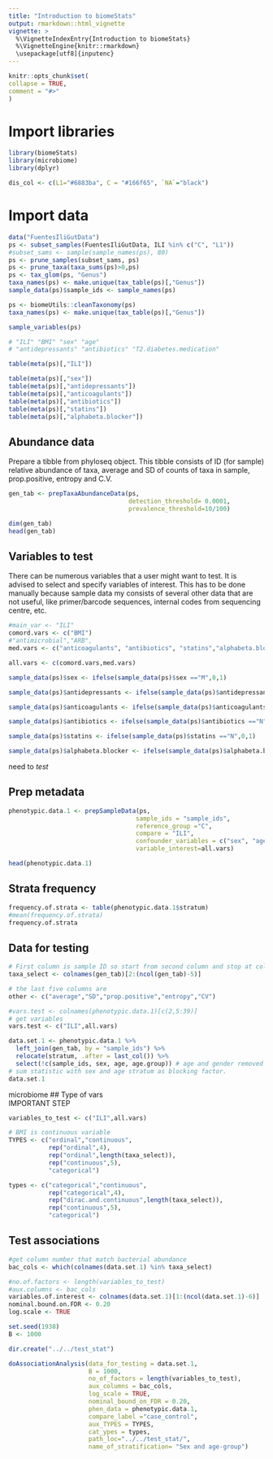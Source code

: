 ```yaml
---
title: "Introduction to biomeStats"
output: rmarkdown::html_vignette
vignette: >
  %\VignetteIndexEntry{Introduction to biomeStats}
  %\VignetteEngine{knitr::rmarkdown}
  \usepackage[utf8]{inputenc}
---
```

  
```r
knitr::opts_chunk$set(
collapse = TRUE,
comment = "#>"
)
```

# Import libraries  

```r
library(biomeStats)
library(microbiome)
library(dplyr)
```


```r
dis_col <- c(L1="#6883ba", C = "#166f65", `NA`="black") 
```

# Import data  
```r
data("FuentesIliGutData")
ps <- subset_samples(FuentesIliGutData, ILI %in% c("C", "L1"))
#subset_sams <- sample(sample_names(ps), 80)
ps <- prune_samples(subset_sams, ps)
ps <- prune_taxa(taxa_sums(ps)>0,ps)
ps <- tax_glom(ps, "Genus")
taxa_names(ps) <- make.unique(tax_table(ps)[,"Genus"])
sample_data(ps)$sample_ids <- sample_names(ps)
```

```r

ps <- biomeUtils::cleanTaxonomy(ps)
taxa_names(ps) <- make.unique(tax_table(ps)[,"Genus"])

```


```r
sample_variables(ps)

# "ILI" "BMI" "sex" "age"
# "antidepressants" "antibiotics" "T2.diabetes.medication"
```


```r
table(meta(ps)[,"ILI"])
```

```r
table(meta(ps)[,"sex"])
table(meta(ps)[,"antidepressants"])
table(meta(ps)[,"anticoagulants"])
table(meta(ps)[,"antibiotics"])
table(meta(ps)[,"statins"])
table(meta(ps)[,"alphabeta.blocker"])

```

## Abundance data  

Prepare a tibble from phyloseq object. This tibble consists of ID (for sample) relative abundance of taxa, average and SD of counts of taxa in sample, prop.positive, entropy and C.V.                      

```r

gen_tab <- prepTaxaAbundanceData(ps, 
                                 detection_threshold= 0.0001, 
                                 prevalence_threshold=10/100)

dim(gen_tab)
head(gen_tab)
```

## Variables to test   

There can be numerous variables that a user might want to test. It is advised to select and specify variables of interest. This has to be done manually because sample data my consists of several other data that are not useful, like primer/barcode sequences, internal codes from sequencing centre, etc.  

```r

#main_var <- "ILI"
comord.vars <- c("BMI")
#"antimicrobial","ARB",
med.vars <- c("anticoagulants", "antibiotics", "statins","alphabeta.blocker")

all.vars <- c(comord.vars,med.vars)
```

```r

sample_data(ps)$sex <- ifelse(sample_data(ps)$sex =="M",0,1)

sample_data(ps)$antidepressants <- ifelse(sample_data(ps)$antidepressants =="N",0,1)

sample_data(ps)$anticoagulants <- ifelse(sample_data(ps)$anticoagulants =="N",0,1)

sample_data(ps)$antibiotics <- ifelse(sample_data(ps)$antibiotics =="N",0,1)

sample_data(ps)$statins <- ifelse(sample_data(ps)$statins =="N",0,1)

sample_data(ps)$alphabeta.blocker <- ifelse(sample_data(ps)$alphabeta.blocker =="N",0,1)
```


need to *test* 

## Prep metadata  

```r

phenotypic.data.1 <- prepSampleData(ps, 
                                   sample_ids = "sample_ids", 
                                   reference_group ="C", 
                                   compare = "ILI", 
                                   confounder_variables = c("sex", "age"),
                                   variable_interest=all.vars)

head(phenotypic.data.1)

```
## Strata frequency  
```r

frequency.of.strata <- table(phenotypic.data.1$stratum)
#mean(frequency.of.strata)
frequency.of.strata

```


## Data for testing
```r

# First column is sample ID so start from second column and stop at column 5 from last
taxa_select <- colnames(gen_tab)[2:(ncol(gen_tab)-5)]

# the last five columns are 
other <- c("average","SD","prop.positive","entropy","CV")

#vars.test <- colnames(phenotypic.data.1)[c(2,5:39)]
# get variables
vars.test <- c("ILI",all.vars)

data.set.1 <- phenotypic.data.1 %>% 
  left_join(gen_tab, by = "sample_ids") %>% 
  relocate(stratum, .after = last_col()) %>% 
  select(!c(sample_ids, sex, age, age.group)) # age and gender removed as we treat them as confounders
# sum statistic with sex and age stratum as blocking factor.
data.set.1
```


microbiome
## Type of vars  
IMPORTANT STEP 
```r

variables_to_test <- c("ILI",all.vars)

```

```r



# BMI is continuous variable 
TYPES <- c("ordinal","continuous",
           rep("ordinal",4),
           rep("ordinal",length(taxa_select)),
           rep("continuous",5),
           "categorical")

types <- c("categorical","continuous", 
           rep("categorical",4),
           rep("dirac.and.continuous",length(taxa_select)),
           rep("continuous",5),
           "categorical")

```


## Test associations   

```r
#get column number that match bacterial abundance
bac_cols <- which(colnames(data.set.1) %in% taxa_select)

#no.of.factors <- length(variables_to_test)
#aux.columns <- bac_cols
variables.of.interest <- colnames(data.set.1)[1:(ncol(data.set.1)-6)]
nominal.bound.on.FDR <- 0.20
log.scale <- TRUE

set.seed(1938)
B <- 1000
```


```r
dir.create("../../test_stat")

doAssociationAnalysis(data_for_testing = data.set.1,
                      B = 1000,
                      no_of_factors = length(variables_to_test),
                      aux_columns = bac_cols,
                      log_scale = TRUE,
                      nominal_bound_on_FDR = 0.20,
                      phen_data = phenotypic.data.1,
                      compare_label ="case_control",
                      aux_TYPES = TYPES,
                      cat_ypes = types,
                      path_loc="../../test_stat/",
                      name_of_stratification= "Sex and age-group")
```







